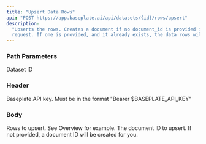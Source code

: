 ```yaml
---
title: "Upsert Data Rows"
api: "POST https://app.baseplate.ai/api/datasets/{id}/rows/upsert"
description:
  "Upserts the rows. Creates a document if no document_id is provided in the
  request. If one is provided, and it already exists, the data rows will be replaced."
---
```


### Path Parameters

<ParamField path="id" type="string" required>
  Dataset ID
</ParamField>

### Header

<ParamField header="Authorization" type="string" required>
  Baseplate API key. Must be in the format "Bearer $BASEPLATE_API_KEY"
</ParamField>

### Body

<ParamField body="rows" type="array" required>
  Rows to upsert. See <Link href="/api-reference/documents/overview">Overview</Link> for example.
</ParamField>

<ParamField body="document-id" type="string">
  The document ID to upsert. If not provided, a document ID will be created for
  you.
</ParamField>
